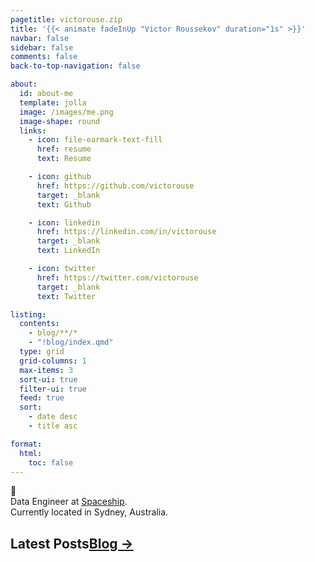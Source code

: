 ```yaml
---
pagetitle: victorouse.zip
title: '{{< animate fadeInUp "Victor Roussekov" duration="1s" >}}'
navbar: false
sidebar: false
comments: false
back-to-top-navigation: false

about:
  id: about-me
  template: jolla
  image: /images/me.png
  image-shape: round
  links:
    - icon: file-earmark-text-fill
      href: resume
      text: Resume

    - icon: github
      href: https://github.com/victorouse
      target: _blank
      text: Github

    - icon: linkedin
      href: https://linkedin.com/in/victorouse
      target: _blank
      text: LinkedIn

    - icon: twitter
      href: https://twitter.com/victorouse
      target: _blank
      text: Twitter

listing:
  contents:
    - blog/**/*
    - "!blog/index.qmd"
  type: grid
  grid-columns: 1
  max-items: 3
  sort-ui: true
  filter-ui: true
  feed: true
  sort:
    - date desc
    - title asc

format:
  html:
    toc: false
---
```


::: {#about-me .text-center}

👋
<br>
Data Engineer at [Spaceship](https://www.spaceship.com.au).
<br>Currently located in Sydney, Australia.

:::

:::::{.grid}

::::{.g-col-12}

## Latest Posts[[Blog →](./blog)]{.float-right .no-underline .text-black}

:::{#landing-posts}
:::

::::

:::::
